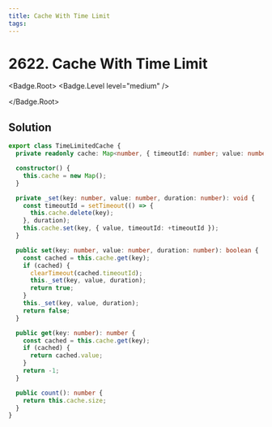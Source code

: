 ```yaml
---
title: Cache With Time Limit
tags:
---
```


# 2622. Cache With Time Limit

<Badge.Root>
<Badge.Level level="medium" />

</Badge.Root>

## Solution

```typescript filename="solution.ts" copy
export class TimeLimitedCache {
  private readonly cache: Map<number, { timeoutId: number; value: number }>;

  constructor() {
    this.cache = new Map();
  }

  private _set(key: number, value: number, duration: number): void {
    const timeoutId = setTimeout(() => {
      this.cache.delete(key);
    }, duration);
    this.cache.set(key, { value, timeoutId: +timeoutId });
  }

  public set(key: number, value: number, duration: number): boolean {
    const cached = this.cache.get(key);
    if (cached) {
      clearTimeout(cached.timeoutId);
      this._set(key, value, duration);
      return true;
    }
    this._set(key, value, duration);
    return false;
  }

  public get(key: number): number {
    const cached = this.cache.get(key);
    if (cached) {
      return cached.value;
    }
    return -1;
  }

  public count(): number {
    return this.cache.size;
  }
}
```

<ProblemLink
  codingSite="leetcode"
  href="https://leetcode.com/problems/cache-with-time-limit"
  title="Cache With Time Limit"
/>
